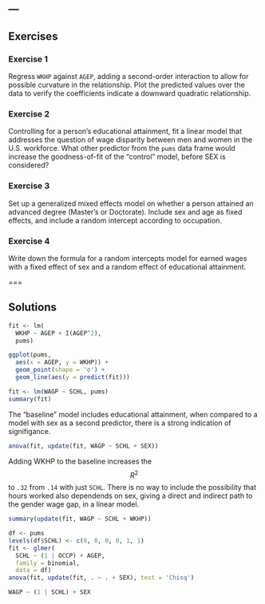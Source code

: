 ---
---

## Exercises

### Exercise 1

Regress `WKHP` against `AGEP`, adding a second-order interaction to allow for
possible curvature in the relationship. Plot the predicted values over the data
to verify the coefficients indicate a downward quadratic relationship.

### Exercise 2

Controlling for a person's educational attainment, fit a linear model that
addresses the question of wage disparity between men and women in the U.S.
workforce. What other predictor from the `pums` data frame would increase the
goodness-of-fit of the "control" model, before SEX is considered?

### Exercise 3

Set up a generalized mixed effects model on whether a person attained an advanced
degree (Master's or Doctorate). Include sex and age as fixed effects, and include
a random intercept according to occupation.

### Exercise 4

Write down the formula for a random intercepts model for earned wages with a
fixed effect of sex and a random effect of educational attainment.

===

## Solutions

```r
fit <- lm(
  WKHP ~ AGEP + I(AGEP^2),
  pums)

ggplot(pums,
  aes(x = AGEP, y = WKHP)) +
  geom_point(shape = 'o') +
  geom_line(aes(y = predict(fit)))
```

```r
fit <- lm(WAGP ~ SCHL, pums)
summary(fit)
```

The "baseline" model includes educational attainment, when compared to a model
with sex as a second predictor, there is a strong indication of signifigance.

```r
anova(fit, update(fit, WAGP ~ SCHL + SEX))
```

Adding WKHP to the baseline increases the $$R^2$$ to `.32` from `.14` with just
`SCHL`. There is no way to include the possibility that hours worked also
dependends on sex, giving a direct and indirect path to the gender wage gap, in
a linear model.

```r
summary(update(fit, WAGP ~ SCHL + WKHP))
```

```r
df <- pums
levels(df$SCHL) <- c(0, 0, 0, 0, 1, 1)
fit <- glmer(
  SCHL ~ (1 | OCCP) + AGEP,
  family = binomial,
  data = df)
anova(fit, update(fit, . ~ . + SEX), test = 'Chisq')
```

```r
WAGP ~ (1 | SCHL) + SEX
```
